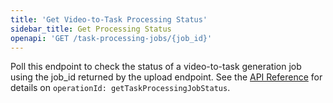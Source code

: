 ```yaml
---
title: 'Get Video-to-Task Processing Status'
sidebar_title: Get Processing Status
openapi: 'GET /task-processing-jobs/{job_id}'
---
```


Poll this endpoint to check the status of a video-to-task generation job using the job_id returned by the upload endpoint. See the [API Reference](/api-reference/introduction) for details on `operationId: getTaskProcessingJobStatus`.
